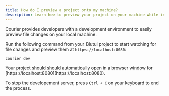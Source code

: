 ```yaml
---
title: How do I preview a project onto my machine?
description: Learn how to preview your project on your machine while in development.
---
```


Courier provides developers with a development environment to easily preview file changes on your local machine.

Run the following command from your Blutui project to start watching for file changes and preview them at `https://localhost:8080`:

```bash
courier dev
```

<Callout>
Your project should should automatically open in a browser window for [https://localhost:8080](https://localhost:8080).
</Callout>

To stop the developement server, press `Ctrl + C` on your keyboard to end the process.
